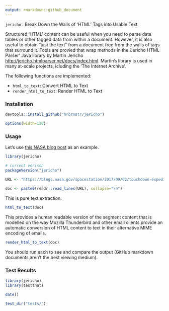 ```yaml
---
output: rmarkdown::github_document
---
```


`jericho` : Break Down the Walls of 'HTML' Tags into Usable Text

Structured 'HTML' content can be useful when you need to parse data tables or other tagged data from within a document. However, it is also useful to obtain "just the text" from a document free from the walls of tags that surround it. Tools are provied that wrap methods in the 'Jericho HTML Parser' Java library by Martin Jericho <http://jericho.htmlparser.net/docs/index.html>. Martin's library is used in many at-scale projects, icluding the 'The Internet Archive'.

The following functions are implemented:

- `html_to_text`:	Convert HTML to Text
- `render_html_to_text`:	Render HTML to Text

### Installation

```r
devtools::install_github("hrbrmstr/jericho")
```

```r
options(width=120)
```

### Usage

Let's use [this NASA blog post](https://blogs.nasa.gov/spacestation/2017/09/02/touchdown-expedition-52-back-on-earth/) as an example.

```r
library(jericho)

# current verison
packageVersion("jericho")

URL <- "https://blogs.nasa.gov/spacestation/2017/09/02/touchdown-expedition-52-back-on-earth/"
  
doc <- paste0(readr::read_lines(URL), collapse="\n")
```

This is pure text extraction:

```r
html_to_text(doc)
```

This provides a human readable version of the segment content that is modelled on the way Mozilla Thunderbird and other email clients provide an automatic conversion of HTML content to text in their alternative MIME encoding of emails.

```r
render_html_to_text(doc)
```

You should run each to see and compare the output (GitHub markdown documents aren't the best viewing medium).

### Test Results

```r
library(jericho)
library(testthat)

date()

test_dir("tests/")
```

